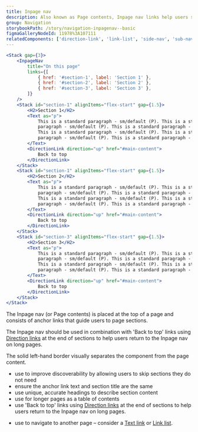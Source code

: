 ```yaml
---
title: Inpage nav
description: Also known as Page contents, Inpage nav links help users scan page contents and quickly navigate to different sections.
group: Navigation
storybookPath: /story/navigation-inpagenav--basic
figmaGalleryNodeId: 11978%3A107111
relatedComponents: ['direction-link', 'link-list', 'side-nav', 'sub-nav']
---
```


```jsx live
<Stack gap={3}>
	<InpageNav
		title="On this page"
		links={[
			{ href: '#section-1', label: 'Section 1' },
			{ href: '#section-2', label: 'Section 2' },
			{ href: '#section-3', label: 'Section 3' },
		]}
	/>
	<Stack id="section-1" alignItems="flex-start" gap={1.5}>
		<H2>Section 1</H2>
		<Text as="p">
			This is a standard paragraph - sm/default (P). This is a standard
			paragraph - sm/default (P). This is a standard paragraph - sm/default (P).
			This is a standard paragraph - sm/default (P). This is a standard
			paragraph - sm/default (P). This is a standard paragraph - sm/default (P).
		</Text>
		<DirectionLink direction="up" href="#main-content">
			Back to top
		</DirectionLink>
	</Stack>
	<Stack id="section-1" alignItems="flex-start" gap={1.5}>
		<H2>Section 2</H2>
		<Text as="p">
			This is a standard paragraph - sm/default (P). This is a standard
			paragraph - sm/default (P). This is a standard paragraph - sm/default (P).
			This is a standard paragraph - sm/default (P). This is a standard
			paragraph - sm/default (P). This is a standard paragraph - sm/default (P).
		</Text>
		<DirectionLink direction="up" href="#main-content">
			Back to top
		</DirectionLink>
	</Stack>
	<Stack id="section-3" alignItems="flex-start" gap={1.5}>
		<H2>Section 3</H2>
		<Text as="p">
			This is a standard paragraph - sm/default (P). This is a standard
			paragraph - sm/default (P). This is a standard paragraph - sm/default (P).
			This is a standard paragraph - sm/default (P). This is a standard
			paragraph - sm/default (P). This is a standard paragraph - sm/default (P).
		</Text>
		<DirectionLink direction="up" href="#main-content">
			Back to top
		</DirectionLink>
	</Stack>
</Stack>
```

The Inpage nav (or Page contents) is placed at the top of a page and consists of anchor links that guide users to page sections.

The Inpage nav should be used in combination with 'Back to top' links using [Direction links](/components/direction-link) at the end of sections to help users return to the Inpage nav on long pages.

The solid left-hand border visually separates the component from the page content.

<DoHeading />

- use to improve discoverability by allowing users to skip sections they do not need
- ensure the anchor link text and section title are the same
- use unique, accurate headings to describe section content
- use for longer pages as a table of contents
- use 'Back to top' links using [Direction links](/components/direction-link) at the end of sections to help users return to the Inpage nav on long pages.

<DontHeading />

- use to navigate to another page – consider a [Text link](/components/text-link) or [Link list](/components/link-list).
